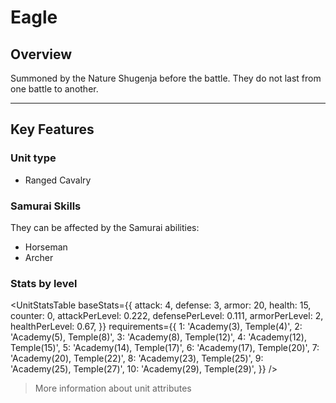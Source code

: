
# Eagle

## Overview

Summoned by the Nature Shugenja before the battle. They do not last from one battle to another.

---

## Key Features

### Unit type
- <Link to="../#ranged-cavalry">Ranged Cavalry</Link>

### Samurai Skills  
They can be affected by the Samurai abilities:  
- <Link to="../../samurais/reasoning-skills#horseman">Horseman</Link>
- <Link to="../../samurais/reasoning-skills#archer">Archer</Link>

### Stats by level

<UnitStatsTable
  baseStats={{
    attack: 4,
    defense: 3,
    armor: 20,
    health: 15,
    counter: 0,
    attackPerLevel: 0.222,
    defensePerLevel: 0.111,
    armorPerLevel: 2,
    healthPerLevel: 0.67,
  }}
  requirements={{
    1: 'Academy(3), Temple(4)',
    2: 'Academy(5), Temple(8)',
    3: 'Academy(8), Temple(12)',
    4: 'Academy(12), Temple(15)',
    5: 'Academy(14), Temple(17)',
    6: 'Academy(17), Temple(20)',
    7: 'Academy(20), Temple(22)',
    8: 'Academy(23), Temple(25)',
    9: 'Academy(25), Temple(27)',
    10: 'Academy(29), Temple(29)',
  }}
/>

> <Link to="../#attributes">More information about unit attributes</Link>
